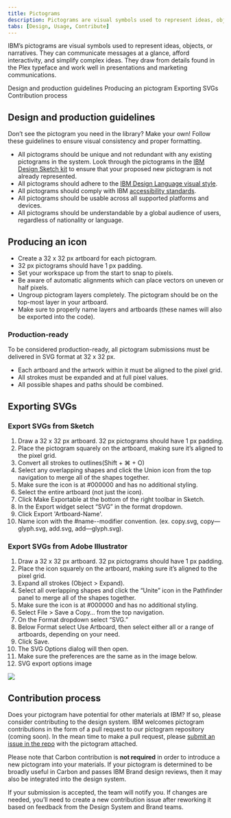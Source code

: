 ```yaml
---
title: Pictograms
description: Pictograms are visual symbols used to represent ideas, objects, or narratives at a glance. They work well in presentations and marketing communications.
tabs: [Design, Usage, Contribute]
---
```


<PageDescription>

IBM’s pictograms are visual symbols used to represent ideas, objects, or
narratives. They can communicate messages at a glance, afford interactivity,
and simplify complex ideas. They draw from details found in the Plex typeface
and work well in presentations and marketing communications.

</PageDescription>

<AnchorLinks>
  <AnchorLink>Design and production guidelines</AnchorLink>
  <AnchorLink>Producing an pictogram</AnchorLink>
  <AnchorLink>Exporting SVGs</AnchorLink>
  <AnchorLink>Contribution process</AnchorLink>
</AnchorLinks>

## Design and production guidelines

Don’t see the pictogram you need in the library? Make your own! Follow these guidelines to ensure visual consistency and proper formatting.

- All pictograms should be unique and not redundant with any existing pictograms in the system. Look through the pictograms in the [IBM Design Sketch kit](https://ibm.com/standards/web/design-kit) to ensure that your proposed new pictogram is not already represented.
- All pictograms should adhere to the [IBM Design Language visual style](/elements/pictograms/design).
- All pictograms should comply with IBM [accessibility standards](https://www.carbondesignsystem.com/guidelines/accessibility/overview).
- All pictograms should be usable across all supported platforms and devices.
- All pictograms should be understandable by a global audience of users, regardless of nationality or language.

## Producing an icon

- Create a 32 x 32 px artboard for each pictogram.
- 32 px pictograms should have 1 px padding.
- Set your workspace up from the start to snap to pixels.
- Be aware of automatic alignments which can place vectors on uneven or half pixels.
- Ungroup pictogram layers completely. The pictogram should be on the top-most layer in your artboard.
- Make sure to properly name layers and artboards (these names will also be exported into the code).

### Production-ready

To be considered production-ready, all pictogram submissions must be delivered in SVG format at 32 x 32 px.

- Each artboard and the artwork within it must be aligned to the pixel grid.
- All strokes must be expanded and at full pixel values.
- All possible shapes and paths should be combined.

## Exporting SVGs

### Export SVGs from Sketch

1. Draw a 32 x 32 px artboard. 32 px pictograms should have 1 px padding.
1. Place the pictogram squarely on the artboard, making sure it’s aligned to the pixel grid.
1. Convert all strokes to outlines(Shift + ⌘ + O)
1. Select any overlapping shapes and click the Union icon from the top navigation to merge all of the shapes together.
1. Make sure the icon is at #000000 and has no additional styling.
1. Select the entire artboard (not just the icon).
1. Click Make Exportable at the bottom of the right toolbar in Sketch.
1. In the Export widget select “SVG” in the format dropdown.
1. Click Export 'Artboard-Name'.
1. Name icon with the #name--modifier convention. (ex. copy.svg, copy—glyph.svg, add.svg, add—glyph.svg).

### Export SVGs from Adobe Illustrator

1. Draw a 32 x 32 px artboard. 32 px pictograms should have 1 px padding.
1. Place the icon squarely on the artboard, making sure it’s aligned to the pixel grid.
1. Expand all strokes (Object > Expand).
1. Select all overlapping shapes and click the “Unite” icon in the Pathfinder panel to merge all of the shapes together.
1. Make sure the icon is at #000000 and has no additional styling.
1. Select File > Save a Copy… from the top navigation.
1. On the Format dropdown select “SVG.”
1. Below Format select Use Artboard, then select either all or a range of artboards, depending on your need.
1. Click Save.
1. The SVG Options dialog will then open.
1. Make sure the preferences are the same as in the image below.
1. SVG export options image

<Row>
<Column colMd={6} colLg={6}>

![](images/iconography-contribution-exportsvgfromai.png)

</Column>
</Row>

## Contribution process

Does your pictogram have potential for other materials at IBM? If so, please consider contributing to the design system. IBM welcomes pictogram contributions in the form of a pull request to our pictogram repository (coming soon). In the mean time to make a pull request, please [submit an issue in the repo](https://github.com/carbon-design-system/carbon-icons/issues/new) with the pictogram attached.

Please note that Carbon contribution is **not required** in order to introduce a new pictogram into your materials. If your pictogram is determined to be broadly useful in Carbon and passes IBM Brand design reviews, then it may also be integrated into the design system.

If your submission is accepted, the team will notify you. If changes are needed, you’ll need to create a new contribution issue after reworking it based on feedback from the Design System and Brand teams.
